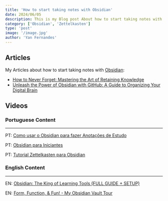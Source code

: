 ```yaml
---
title: 'How to start taking notes with Obsidian'
date: 2024/06/05
description: This is my Blog post About how to start taking notes with Obsidian
category: ['Obsidian', 'Zettelkasten']
type: 'post'
image: '/image.jpg'
author: 'Yan Fernandes'
---
```



<BlogHeader
  title="How to start taking notes with Obsidian"
  date="2024/06/05"
  description="This is my Blog post About how to start taking notes with Obsidian"
/>

## Articles 
My Articles about how to start taking notes with [Obsidian](https://obsidian.md/):
- [How to Never Forget: Mastering the Art of Retaining Knowledge](https://dev.to/yanpi/how-to-never-forget-mastering-the-art-of-retaining-knowledge-531h)
- [Unleash the Power of Obsidian with GitHub: A Guide to Organizing Your Digital Brain](https://dev.to/yanpi/unleash-the-power-of-obsidian-with-github-a-guide-to-organizing-your-digital-brain-38cl)



## Videos

### Portuguese Content
_____
PT: [Como usar o Obsidian para fazer Anotações de Estudo](https://www.youtube.com/watch?v=qMfSkrGkoQ8) 

PT: [Obsidian para Iniciantes](https://www.youtube.com/watch?v=BgzRGat8WfE)

PT: [Tutorial Zettelkasten para Obsidian](https://www.youtube.com/watch?v=qtdCdYGSQBg)

### English Content
_____
EN: [Obsidian: The King of Learning Tools (FULL GUIDE + SETUP)](https://www.youtube.com/watch?v=hSTy_BInQs8&t=1s)

EN: [Form, Function, & Fun! - My Obsidian Vault Tour](https://www.youtube.com/watch?v=rAkerV8rlow)